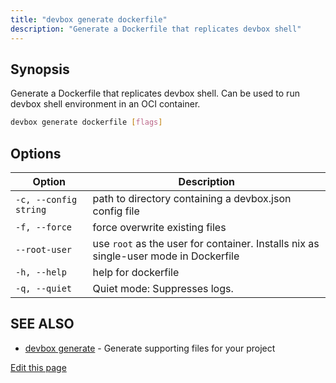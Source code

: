 ```yaml
---
title: "devbox generate dockerfile"
description: "Generate a Dockerfile that replicates devbox shell"
---
```


## Synopsis[​](#synopsis "Direct link to Synopsis")

Generate a Dockerfile that replicates devbox shell. Can be used to run devbox shell environment in
an OCI container.

```bash
devbox generate dockerfile [flags]
```

## Options[​](#options "Direct link to Options")

| Option                | Description                                                                          |
| --------------------- | ------------------------------------------------------------------------------------ |
| `-c, --config string` | path to directory containing a devbox.json config file                               |
| `-f, --force`         | force overwrite existing files                                                       |
| `--root-user`         | use `root` as the user for container. Installs nix as single-user mode in Dockerfile |
| `-h, --help`          | help for dockerfile                                                                  |
| `-q, --quiet`         | Quiet mode: Suppresses logs.                                                         |

## SEE ALSO[​](#see-also "Direct link to SEE ALSO")

- [devbox generate](/docs/devbox/cli_reference/devbox_generate/) - Generate supporting files for
  your project

[Edit this page](https://github.com/jetify-com/devbox/tree/main/docs/app/docs/cli_reference/devbox_generate_dockerfile.md)
